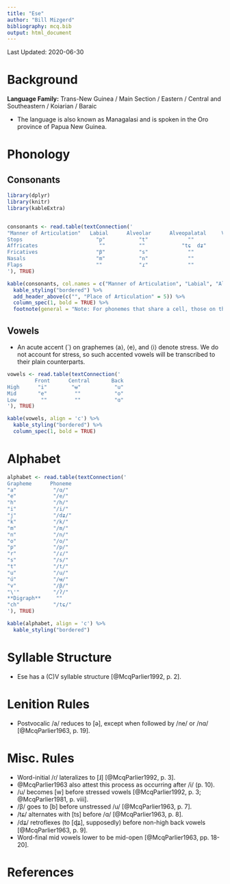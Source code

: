 ```yaml
---
title: "Ese"
author: "Bill Mizgerd"
bibliography: mcq.bib
output: html_document
---
```


Last Updated: 2020-06-30

# Background

**Language Family:** Trans-New Guinea / Main Section / Eastern / Central and Southeastern / Koiarian / Baraic

* The language is also known as Managalasi and is spoken in the Oro province of Papua New Guinea.

# Phonology

## Consonants

```r

library(dplyr)
library(knitr)
library(kableExtra)


consonants <- read.table(textConnection('
"Manner of Articulation"   Labial      Alveolar      Alveopalatal     Velar      Glottal
Stops                        "p"           "t"             ""            "k"          "ʔ"
Affricates                    ""           ""            "tɕ  dʑ"         ""          ""
Fricatives                   "β"           "s"             ""             ""          "h"
Nasals                       "m"           "n"             ""             ""          ""
Flaps                        ""            "ɾ"             ""             ""          ""   
'), TRUE)

kable(consonants, col.names = c("Manner of Articulation", "Labial", "Alveolar", "Alveopalatal", "Velar", "Glottal"), align = 'c') %>%
  kable_styling("bordered") %>%
  add_header_above(c("", "Place of Articulation" = 5)) %>%
  column_spec(1, bold = TRUE) %>%
  footnote(general = "Note: For phonemes that share a cell, those on the left are voiceless and those on the right are voiced.", general_title = "")
```

## Vowels

* An acute accent (´) on graphemes ⟨a⟩, ⟨e⟩, and ⟨i⟩ denote stress. We do not account for stress, so such accented vowels will be transcribed to their plain counterparts.

```r

vowels <- read.table(textConnection('
         Front      Central       Back
High      "i"        "ʉ"           "u"
Mid       "e"         ""           "o"
Low        ""         ""           "ɑ"
'), TRUE)

kable(vowels, align = 'c') %>%
  kable_styling("bordered") %>%
  column_spec(1, bold = TRUE)
```  

# Alphabet

```r

alphabet <- read.table(textConnection('
Grapheme      Phoneme  
"a"            "/ɑ/"    
"e"            "/e/"  
"h"            "/h/"  
"i"            "/i/"  
"j"            "/dʑ/"  
"k"            "/k/"  
"m"            "/m/"  
"n"            "/n/"  
"o"            "/o/"  
"p"            "/p/"  
"r"            "/ɾ/"  
"s"            "/s/"  
"t"            "/t/"  
"u"            "/u/"  
"ú"            "/ʉ/"  
"v"            "/β/"  
"\'"           "/ʔ/"
**Digraph**     ""
"ch"           "/tɕ/"
'), TRUE)

kable(alphabet, align = 'c') %>%
  kable_styling("bordered")
```

# Syllable Structure

* Ese has a (C)V syllable structure [@McqParlier1992, p. 2].

# Lenition Rules

* Postvocalic /a/ reduces to [ə], except when followed by /ne/ or /nɑ/ [@McqParlier1963, p. 19].

# Misc. Rules

* Word-initial /ɾ/ lateralizes to [ɺ] [@McqParlier1992, p. 3].
* @McqParlier1963 also attest this process as occurring after /i/ (p. 10).
* /u/ becomes [w] before stressed vowels [@McqParlier1992, p. 3; @McqParlier1981, p. viii].
* /β/ goes to [b] before unstressed /u/ [@McqParlier1963, p. 7].
* /tɕ/ alternates with [ts] before /ɑ/ [@McqParlier1963, p. 8].
* /dʑ/ retroflexes (to [ɖʑ], supposedly) before non-high back vowels [@McqParlier1963, p. 9].
* Word-final mid vowels lower to be mid-open [@McqParlier1963, pp. 18-20].

# References
